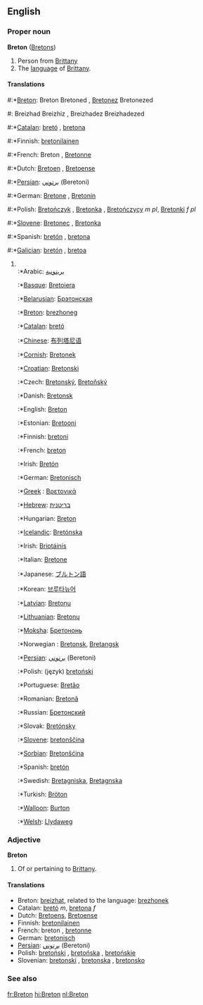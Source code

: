 ==English==

===Proper noun===
'''Breton''' ([[Bretons]])

# Person from [[Brittany]]
# The [[language]] of [[w:Brittany|Brittany]].

====Translations====
#:*[[w:Breton language|Breton]]: Breton {{m}} Bretoned {{p}}, [[Bretonez]] {{f}} Bretonezed {{p}}
#: Breizhad {{m}} Breizhiz {{p}}, Breizhadez {{f}} Breizhadezed {{p}}
#:*[[w:Catalan language|Catalan]]: [[bretó]] {{m}}, [[bretona]] {{f}}
#:*Finnish: [[bretonilainen]]
#:*French: Breton {{m}}, [[Bretonne]] {{f}}
#:*Dutch: [[Bretoen]] {{m}}, [[Bretoense]] {{f}}
#:*[[Persian]]: [[برتوني]] (Beretoni)
#:*German: [[Bretone]] {{m}}, [[Bretonin]] {{f}}
#:*Polish: [[Bretończyk]] {{m}}, [[Bretonka]] {{f}}, [[Bretończycy]] ''m pl'', [[Bretonki]] ''f pl''
#:*[[Slovene]]: [[Bretonec]] {{m}}, [[Bretonka]] {{f}}
#:*Spanish: [[bretón]] {{m}}, [[bretona]] {{f}}
#:*[[w:Galician|Galician]]: [[bretón]] {{m}}, [[bretoa]] {{f}}
#<br>
#:*Arabic: [[بريتونية]]
#:*[[w:Basque language|Basque]]: [[Bretoiera]]
#:*[[Belarusian]]: [[Брэтонская]]
#:*[[w:Breton language|Breton]]: [[brezhoneg]] {{m}}
#:*[[w:Catalan language|Catalan]]: [[bretó]] {{m}}
#:*[[w:Chinese language|Chinese]]: [[布列塔尼语]]
#:*[[Cornish]]: [[Bretonek]]
#:*[[Croatian]]: [[Bretonski]]
#:*Czech: [[Bretonský]], [[Bretoňský]]
#:*Danish: [[Bretonsk]]
#:*English: [[Breton]]
#:*Estonian: [[Bretooni]]
#:*Finnish: [[bretoni]]
#:*French: [[breton]] {{m}}
#:*Irish: [[Bretón]] {{m}}
#:*German: [[Bretonisch]] {{n}} 
#:*[[w:Greek language|Greek]]<!-- Please note that this makes sense, so that Greek (Modern) and Greek (Ancient) are both listed under 'G' -->: [[Βρετονικά]]
#:*[[w:Hebrew language|Hebrew]]: [[בריטנית]]
#:*Hungarian: [[Breton]]
#:*[[w:Icelandic language|Icelandic]]: [[Bretónska]]
#:*Irish: [[Briotáinis]]
#:*Italian: [[Bretone]]
#:*Japanese: [[ブルトン語]]
#:*Korean: [[브루타뉴어]]
#:*[[w:Latvian language|Latvian]]: [[Bretoņu]]
#:*[[w:Lithuanian language|Lithuanian]]: [[Bretonų]]
#:*[[Moksha]]: [[Бретононь]]
#:*Norwegian<!--do not wikify-->: [[Bretonsk]], [[Bretangsk]]
#:*[[Persian]]: [[برتوني]] (Beretoni)
#:*Polish: (język) [[bretoński]] {{m}}
#:*Portuguese: [[Bretão]]
#:*Romanian: [[Bretonă]]
#:*Russian: [[Бретонский]]
#:*Slovak: [[Bretónsky]]
#:*[[Slovene]]: [[bretonščina]] {{f}}
#:*[[Sorbian]]: [[Bretonšćina]]
#:*Spanish: [[bretón]] {{m}}
#:*Swedish: [[Bretagniska]], [[Bretagnska]]
#:*Turkish: [[Bröton]]
#:*[[w:Walloon language|Walloon]]: [[Burton]]
#:*[[w:Welsh language|Welsh]]: [[Llydaweg]]

===Adjective===
'''Breton'''

# Of or pertaining to [[Brittany]].

====Translations====
*Breton: [[breizhat]], related to the language: [[brezhonek]]
*Catalan: [[bretó]] ''m'', [[bretona]] ''f''
*Dutch: [[Bretoens]], [[Bretoense]]
*Finnish: [[bretonilainen]]
*French: breton {{m}}, [[bretonne]] {{f}}
*German: [[bretonisch]]
*[[Persian]]: [[برتوني]] (Beretoni)
*Polish: [[bretoński]] {{m}}, [[bretońska]] {{f}}, [[bretońskie]] {{n}}
*Slovenian: [[bretonski]] {{m}}, [[bretonska]] {{f}}, [[bretonsko]] {{n}}

===See also===
{{Interwiktionary|code=br}}
{{Wikipedia}}

[[fr:Breton]]
[[hi:Breton]]
[[nl:Breton]]